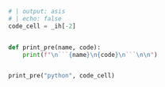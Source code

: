 ```python
# | output: asis
# | echo: false
code_cell = _ih[-2]


def print_pre(name, code):
    print(f"\n```{name}\n{code}\n```\n\n")


print_pre("python", code_cell)
```
